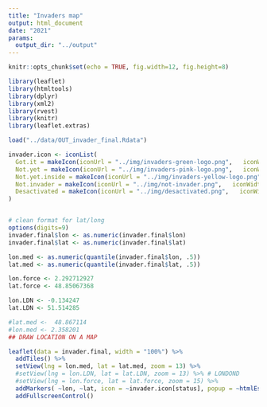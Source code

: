 ```yaml
---
title: "Invaders map"
output: html_document
date: "2021"
params: 
  output_dir: "../output"
---
```


```r
knitr::opts_chunk$set(echo = TRUE, fig.width=12, fig.height=8)

```

```r
library(leaflet)
library(htmltools)
library(dplyr)
library(xml2)
library(rvest)
library(knitr)
library(leaflet.extras)

load("../data/OUT_invader_final.Rdata")

invader.icon <- iconList(
  Got.it = makeIcon(iconUrl = "../img/invaders-green-logo.png",   iconWidth = 20, iconHeight = 20),
  Not.yet = makeIcon(iconUrl = "../img/invaders-pink-logo.png",   iconWidth = 20, iconHeight = 20),
  Not.yet.inside = makeIcon(iconUrl = "../img/invaders-yellow-logo.png",   iconWidth = 20, iconHeight = 20),
  Not.invader = makeIcon(iconUrl = "../img/not-invader.png",   iconWidth = 20, iconHeight = 20),
  Desactivated = makeIcon(iconUrl = "../img/desactivated.png",   iconWidth = 20, iconHeight = 20)
)


# clean format for lat/long
options(digits=9)
invader.final$lon <- as.numeric(invader.final$lon)
invader.final$lat <- as.numeric(invader.final$lat)

lon.med <- as.numeric(quantile(invader.final$lon, .5))
lat.med <- as.numeric(quantile(invader.final$lat, .5))

lon.force <- 2.292712927
lat.force <- 48.85067368

lon.LDN <- -0.134247
lat.LDN <- 51.514285

#lat.med <-  48.867114 
#lon.med <- 2.358201
## DRAW LOCATION ON A MAP

leaflet(data = invader.final, width = "100%") %>%
  addTiles() %>%
  setView(lng = lon.med, lat = lat.med, zoom = 13) %>%
  #setView(lng = lon.LDN, lat = lat.LDN, zoom = 13) %>% # LONDOND
  #setView(lng = lon.force, lat = lat.force, zoom = 15) %>%
  addMarkers( ~lon, ~lat, icon = ~invader.icon[status], popup = ~htmlEscape(paste(code, invaders.geo))) %>%
  addFullscreenControl()
```
